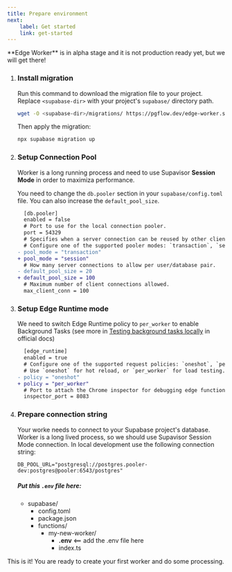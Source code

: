 ```yaml
---
title: Prepare environment
next: 
    label: Get started
    link: get-started
---
```



<Aside type="danger" title="Not production ready!">
**Edge Worker** is in alpha stage and it is not production ready yet,
but we will get there!
</Aside>

<Steps>

1. ### Install migration

    Run this command to download the migration file to your project.
    Replace `<supabase-dir>` with your project's `supabase/` directory path.

    ```bash
    wget -O <supabase-dir>/migrations/ https://pgflow.dev/edge-worker.sql
    ```

    Then apply the migration:

    ```bash
    npx supabase migration up
    ```

1. ### Setup Connection Pool
    
    Worker is a long running process and need to use Supavisor **Session Mode**
    in order to maximiza performance.

    You need to change the `db.pooler` section in your `supabase/config.toml` file.
    You can also increase the `default_pool_size`.

    ```diff lang="toml"
      [db.pooler]
      enabled = false
      # Port to use for the local connection pooler.
      port = 54329
      # Specifies when a server connection can be reused by other clients.
      # Configure one of the supported pooler modes: `transaction`, `session`.
    - pool_mode = "transaction"
    + pool_mode = "session"
      # How many server connections to allow per user/database pair.
    - default_pool_size = 20
    + default_pool_size = 100
      # Maximum number of client connections allowed.
      max_client_conn = 100
    ```

1. ### Setup Edge Runtime mode

    We need to switch Edge Runtime policy to `per_worker` to enable
    Background Tasks (see more in [Testing background tasks locally](https://supabase.com/docs/guides/functions/background-tasks#testing-background-tasks-locally) in official docs)

   ```diff lang="toml"
     [edge_runtime]
     enabled = true
     # Configure one of the supported request policies: `oneshot`, `per_worker`.
     # Use `oneshot` for hot reload, or `per_worker` for load testing.
   - policy = "oneshot"
   + policy = "per_worker"
     # Port to attach the Chrome inspector for debugging edge functions.
     inspector_port = 8083
   ```

1. ### Prepare connection string

    Your worke needs to connect to your Supabase project's database.
    Worker is a long lived process, so we should use Supavisor Session Mode connection.
    In local development use the following connection string:

    ```env
    DB_POOL_URL="postgresql://postgres.pooler-dev:postgres@pooler:6543/postgres"
    ```

    ##### Put this `.env` file here:

    <FileTree>

    - supabase/
        - config.toml
        - package.json
        - functions/
          - my-new-worker/
            - **.env** \<== add the .env file here
            - index.ts

    </FileTree>

</Steps>

This is it! You are ready to create your first worker and do some processing.

